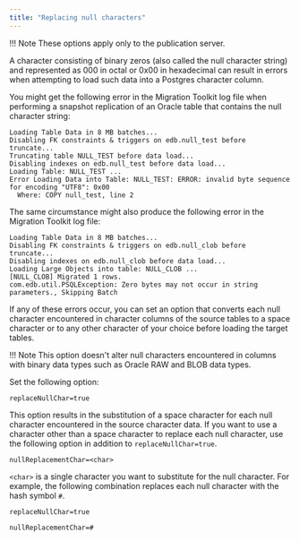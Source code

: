 ```yaml
---
title: "Replacing null characters"
---
```


<div id="replacing_null_characters" class="registered_link"></div>

!!! Note
    These options apply only to the publication server.

A character consisting of binary zeros (also called the null character string) and represented as 000 in octal or 0x00 in hexadecimal can result in errors when attempting to load such data into a Postgres character column.

You might get the following error in the Migration Toolkit log file when performing a snapshot replication of an Oracle table that contains the null character string:

```text
Loading Table Data in 8 MB batches...
Disabling FK constraints & triggers on edb.null_test before truncate...
Truncating table NULL_TEST before data load...
Disabling indexes on edb.null_test before data load...
Loading Table: NULL_TEST ...
Error Loading Data into Table: NULL_TEST: ERROR: invalid byte sequence for encoding "UTF8": 0x00
  Where: COPY null_test, line 2
```

The same circumstance might also produce the following error in the Migration Toolkit log file:

```text
Loading Table Data in 8 MB batches...
Disabling FK constraints & triggers on edb.null_clob before truncate...
Disabling indexes on edb.null_clob before data load...
Loading Large Objects into table: NULL_CLOB ...
[NULL_CLOB] Migrated 1 rows.
com.edb.util.PSQLException: Zero bytes may not occur in string parameters., Skipping Batch
```

If any of these errors occur, you can set an option that converts each null character encountered in character columns of the source tables to a space character or to any other character of your choice before loading the target tables.

!!! Note
    This option doesn't alter null characters encountered in columns with binary data types such as Oracle RAW and BLOB data types.

Set the following option:

`replaceNullChar=true`

This option results in the substitution of a space character for each null character encountered in the source character data. If you want to use a character other than a space character to replace each null character, use the following option in addition to `replaceNullChar=true`.

`nullReplacementChar=<char>`

`<char>` is a single character you want to substitute for the null character. For example, the following combination replaces each null character with the hash symbol ``#``.

`replaceNullChar=true`

`nullReplacementChar=#`

